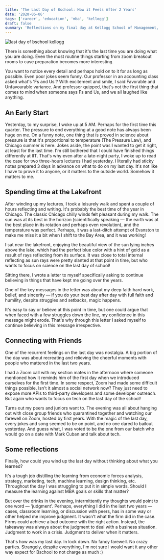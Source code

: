 ```yaml
---
title: 'The Last Day of Bschool: How it Feels After 2 Years'
date: '2020-06-06'
tags: ['career', 'education', 'mba', 'kellogg']
draft: false
summary: 'Reflections on my final day at Kellogg School of Management, from early morning preparations to evening celebrations, and the key learnings from two years of business school.'
---
```


![last day of bschool kellogg](/static/images/kellogg.jpg)

There is something about knowing that it's the last time you are doing what you are doing. Even the most routine things starting from zoom breakout rooms to case preparation becomes more interesting.

You want to notice every detail and perhaps hold on to it for as long as possible. Even poor jokes seem funny. Our professor in an accounting class asked what's 'Fs and Us'? With excitement and smile, I said Favorable and Unfavourable variance. And professor quipped, that's not the first thing that comes to mind when someone says Fs and Us, and we all laughed like anything.

## An Early Start

Yesterday, to my surprise, I woke up at 5 AM. Perhaps for the first time this quarter. The pressure to end everything at a good note has always been huge on me. On a funny note, one thing that is proved in science about pressure is that it's proportional to temperature (The Pressure Law), and Chicago summer is here. Jokes aside, the point was I wanted to get it right, at least for the last time. I'm still bothered that I could have finished things differently at IIT. That's why even after a late-night party, I woke up to read the case for two three-hours lectures I had yesterday. I literally had sticky notes prepared 3 days in advance on what to do on my last day. It's not like I have to prove it to anyone, or it matters to the outside world. Somehow it matters to me.

## Spending time at the Lakefront

After winding up my lectures, I took a leisurely walk and spent a couple of hours reflecting and writing. It's probably the best time of the year in Chicago. The classic Chicago chilly winds felt pleasant during my walk. The sun was at its best in the horizon (scientifically speaking — the earth was at the best place in its rotation and perhaps even revolution), and the temperature was perfect. Perhaps, it was a last-ditch attempt of Evanston to make me miss it a bit when I shift to the Bay Area, and it was working!

I sat near the lakefront, enjoying the beautiful view of the sun lying inches above the lake, which had the perfect blue color with a hint of gold as a result of rays reflecting from its surface. It was close to total internal reflecting as sun rays were pretty slanted at that point in time, but who wants to focus on science on the last day of school!

Sitting there, I wrote a letter to myself specifically asking to continue believing in things that have kept me going over the years.

One of the key messages in the letter was about my deep faith hard work, belief, and sincerity — if you do your best day after day with full faith and humility, despite struggles and setbacks, magic happens.

It's easy to say or believe at this point in time, but one could argue that when faced with a few struggles down the line, my confidence in this message might erode. That's why through this letter I asked myself to continue believing in this message irrespective.

## Connecting with Friends

One of the recurrent feelings on the last day was nostalgia. A big portion of the day was about recreating and relieving the cheerful moments with people who mattered in the last two years.

I had a Zoom call with my section mates in the afternoon where someone mentioned how it reminds him of the first day when we introduced ourselves for the first time. In some respect, Zoom had made some difficult things possible. Isn't it almost a social network now? They just need to expose more APIs to third-party developers and some developer outreach. But again who wants to focus on tech on the last day of the school!

Turns out my peers and juniors want to. The evening was all about hanging out with close group friends who quarantined together and watching our farewell on Zoom, hosted by first years. With the magic of the last day, every jokes and song seemed to be on point, and no one dared to bailout yesterday. And guess what, I was voted to be the one from our batch who would go on a date with Mark Cuban and talk about tech.

## Some reflections

Finally, how could you wind up the last day without thinking about what you learned?

It's a tough job distilling the learning from economic forces analysis, strategy, marketing, tech, machine learning, design thinking, etc. Throughout the day I was struggling to put it in simple words. Should I measure the learning against MBA goals or skills that matter?

But over the drinks in the evening, intermittently my thoughts would point to one word — 'judgment'. Perhaps, everything I did in the last two years — cases, classroom learning, or discussion with peers, has in some way or other helped me improve judgment. It wasn't what the firm did in the case. Firms could achieve a bad outcome with the right action. Instead, the takeaway was always about the judgment to deal with a business situation. Judgment to work in a crisis. Judgment to deliver when it matters.

That's how was my last day. In lock down. No fancy farewell. No crazy parties. Strangely, despite everything, I'm not sure I would want it any other way expect for Bschool to not charge as much :)
